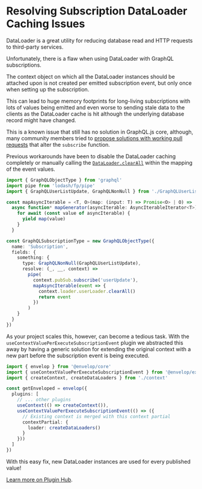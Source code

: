 # Resolving Subscription DataLoader Caching Issues

DataLoader is a great utility for reducing database read and HTTP requests to third-party services.

Unfortunately, there is a flaw when using DataLoader with GraphQL subscriptions.

The context object on which all the DataLoader instances should be attached upon is not created per emitted subscription event, but only once when setting up the subscription.

This can lead to huge memory footprints for long-living subscriptions with lots of values being emitted and even worse to sending stale data to the clients as the DataLoader cache is hit although the underlying database record might have changed.

This is a known issue that still has no solution in GraphQL.js core, although, many community members tried to [propose solutions with working pull requests](https://github.com/graphql/graphql-js/issues/894) that alter the `subscribe` function.

Previous workarounds have been to disable the DataLoader caching completely or manually calling the [`DataLoader.clearAll`](https://github.com/graphql/dataloader#clearall) within the mapping of the event values.

```ts
import { GraphQLObjectType } from 'graphql'
import pipe from 'lodash/fp/pipe'
import { GraphQLUserListUpdate, GraphQLNonNull } from './GraphQLUserListUpdate'

const mapAsyncIterable = <T, O>(map: (input: T) => Promise<O> | O) =>
  async function* mapGenerator(asyncIterable: AsyncIterableIterator<T>) {
    for await (const value of asyncIterable) {
      yield map(value)
    }
  }

const GraphQLSubscriptionType = new GraphQLObjectType({
  name: 'Subscription',
  fields: {
    something: {
      type: GraphQLNonNull(GraphQLUserListUpdate),
      resolve: (_, __, context) =>
        pipe(
          context.pubSub.subscribe('userUpdate'),
          mapAsyncIterable(event => {
            context.loader.userLoader.clearAll()
            return event
          })
        )
    }
  }
})
```

As your project scales this, however, can become a tedious task. With the `useContextValuePerExecuteSubscriptionEvent` plugin we abstracted this away by having a generic solution for extending the original context with a new part before the subscription event is being executed.

```ts
import { envelop } from '@envelop/core'
import { useContextValuePerExecuteSubscriptionEvent } from '@envelop/execute-subscription-event'
import { createContext, createDataLoaders } from './context'

const getEnveloped = envelop({
  plugins: [
    // ... other plugins
    useContext(() => createContext()),
    useContextValuePerExecuteSubscriptionEvent(() => ({
      // Existing context is merged with this context partial
      contextPartial: {
        loader: createDataLoaders()
      }
    }))
  ]
})
```

With this easy fix, new DataLoader instances are used for every published value!

[Learn more on Plugin Hub](/plugins/use-context-value-per-execute-subscription-event).
